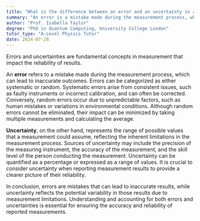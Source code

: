 ```yaml
---
title: "What is the difference between an error and an uncertainty in a measurement?"
summary: "An error is a mistake made during the measurement process, while uncertainty is the range of possible values."
author: "Prof. Isabella Taylor"
degree: "PhD in Quantum Computing, University College London"
tutor_type: "A-Level Physics Tutor"
date: 2024-07-28
---
```


Errors and uncertainties are fundamental concepts in measurement that impact the reliability of results. 

An **error** refers to a mistake made during the measurement process, which can lead to inaccurate outcomes. Errors can be categorized as either systematic or random. Systematic errors arise from consistent issues, such as faulty instruments or incorrect calibration, and can often be corrected. Conversely, random errors occur due to unpredictable factors, such as human mistakes or variations in environmental conditions. Although random errors cannot be eliminated, their impact can be minimized by taking multiple measurements and calculating the average.

**Uncertainty**, on the other hand, represents the range of possible values that a measurement could assume, reflecting the inherent limitations in the measurement process. Sources of uncertainty may include the precision of the measuring instrument, the accuracy of the measurement, and the skill level of the person conducting the measurement. Uncertainty can be quantified as a percentage or expressed as a range of values. It is crucial to consider uncertainty when reporting measurement results to provide a clearer picture of their reliability.

In conclusion, errors are mistakes that can lead to inaccurate results, while uncertainty reflects the potential variability in those results due to measurement limitations. Understanding and accounting for both errors and uncertainties is essential for ensuring the accuracy and reliability of reported measurements.
    